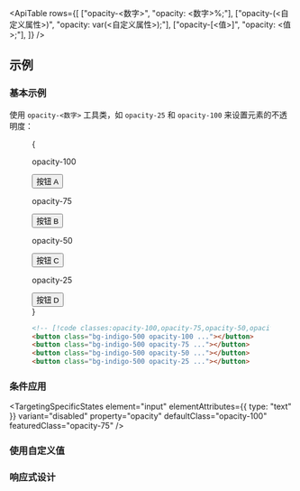 

<ApiTable
  rows={[
    ["opacity-<数字>", "opacity: <数字>%;"],
    ["opacity-(<自定义属性>)", "opacity: var(<自定义属性>);"],
    ["opacity-[<值>]", "opacity: <值>;"],
  ]}
/>

## 示例

### 基本示例

使用 `opacity-<数字>` 工具类，如 `opacity-25` 和 `opacity-100` 来设置元素的不透明度：

<Figure>

<Example>
  {
    <div className="flex flex-col items-center justify-center gap-8 text-sm leading-6 font-bold text-white sm:flex-row sm:gap-16">
      <div className="flex shrink-0 flex-col items-center">
        <p className="mb-3 text-center font-mono text-xs font-medium text-gray-500 dark:text-gray-400">opacity-100</p>
        <button className="rounded-md bg-indigo-500 px-4 py-2 text-sm font-semibold text-white opacity-100">
          按钮 A
        </button>
      </div>
      <div className="flex shrink-0 flex-col items-center">
        <p className="mb-3 text-center font-mono text-xs font-medium text-gray-500 dark:text-gray-400">opacity-75</p>
        <button className="rounded-md bg-indigo-500 px-4 py-2 text-sm font-semibold text-white opacity-75">
          按钮 B
        </button>
      </div>
      <div className="flex shrink-0 flex-col items-center">
        <p className="mb-3 text-center font-mono text-xs font-medium text-gray-500 dark:text-gray-400">opacity-50</p>
        <button className="rounded-md bg-indigo-500 px-4 py-2 text-sm font-semibold text-white opacity-50">
          按钮 C
        </button>
      </div>
      <div className="flex shrink-0 flex-col items-center">
        <p className="mb-3 text-center font-mono text-xs font-medium text-gray-500 dark:text-gray-400">opacity-25</p>
        <button className="rounded-md bg-indigo-500 px-4 py-2 text-sm font-semibold text-white opacity-25">
          按钮 D
        </button>
      </div>
    </div>
  }
</Example>

```html
<!-- [!code classes:opacity-100,opacity-75,opacity-50,opacity-25] -->
<button class="bg-indigo-500 opacity-100 ..."></button>
<button class="bg-indigo-500 opacity-75 ..."></button>
<button class="bg-indigo-500 opacity-50 ..."></button>
<button class="bg-indigo-500 opacity-25 ..."></button>
```

</Figure>

### 条件应用

<TargetingSpecificStates
  element="input"
  elementAttributes={{ type: "text" }}
  variant="disabled"
  property="opacity"
  defaultClass="opacity-100"
  featuredClass="opacity-75"
/>

### 使用自定义值

<UsingACustomValue element="button" utility="opacity" value=".67" />

### 响应式设计

<ResponsiveDesign element="button" property="opacity" defaultClass="opacity-50" featuredClass="opacity-100" />
